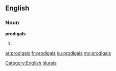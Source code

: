 ==English==

===Noun===
'''prodigals'''

# {{plural of|[[prodigal]]}}

[[Category:English plurals]]

[[ar:prodigals]]
[[fr:prodigals]]
[[ku:prodigals]]
[[my:prodigals]]